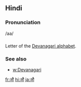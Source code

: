 == Hindi ==

=== Pronunciation ===
/aa/

=== ===

Letter of the [[Devanagari alphabet]].

=== See also ===

* [[w:Devanagari]]

[[fr:औ]]
[[hi:औ]]
[[ja:औ]]